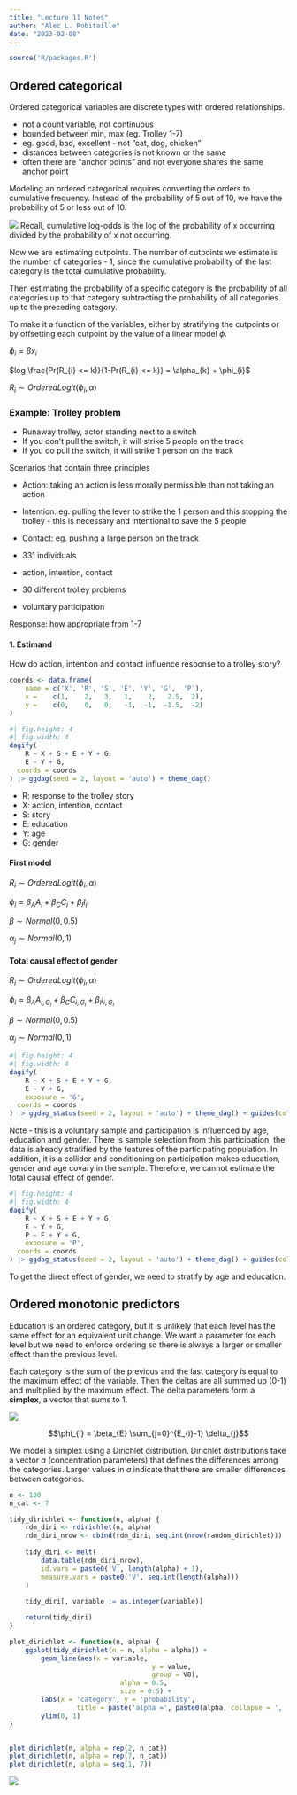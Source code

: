 ```yaml
---
title: "Lecture 11 Notes"
author: "Alec L. Robitaille"
date: "2023-02-08"
---
```


```r
source('R/packages.R')
```


## Ordered categorical

Ordered categorical variables are discrete types with ordered relationships. 

- not a count variable, not continuous
- bounded between min, max (eg. Trolley 1-7)
- eg. good, bad, excellent - not "cat, dog, chicken"
- distances between categories  is not known or the same
- often there are "anchor points" and not everyone shares the same anchor 
point


Modeling an ordered categorical requires converting the orders to cumulative
frequency. Instead of the probability of 5 out of 10, we have the probability
of 5 or less out of 10. 

![](../graphics/stat_rethinking_l11_slide32.png)
Recall, cumulative log-odds is the log of the probability of x occurring divided
by the probability of x not occurring.

Now we are estimating cutpoints. The number of cutpoints we estimate
is the number of categories - 1, since the cumulative probability of the 
last category is the total cumulative probability. 

Then estimating the probability of a specific category is 
the probability of all categories up to that category subtracting the 
probability of all categories up to the preceding category. 

To make it a function of the variables, either by stratifying the cutpoints
or by offsetting each cutpoint by the value of a linear model $\phi$.

$\phi_{i} = \beta x_{i}$

$log \frac{Pr(R_{i} <= k)}{1-Pr(R_{i} <= k)} = \alpha_{k} + \phi_{i}$

$R_{i} \sim OrderedLogit(\phi_{i}, \alpha)$


### Example: Trolley problem

- Runaway trolley, actor standing next to a switch
- If you don't pull the switch, it will strike 5 people on the track
- If you do pull the switch, it will strike 1 person on the track


Scenarios that contain three principles

- Action: taking an action is less morally permissible than not taking an action
- Intention: eg. pulling the lever to strike the 1 person and this stopping the 
trolley - this is necessary and intentional to save the 5 people
- Contact: eg. pushing a large person on the track 


- 331 individuals
- action, intention, contact
- 30 different trolley problems
- voluntary participation

Response: how appropriate from 1-7


#### 1. Estimand

How do action, intention and contact influence response to a trolley story?

```r
coords <- data.frame(
	name = c('X', 'R', 'S', 'E', 'Y', 'G',  'P'),
	x =    c(1,    2,   3,   1,    2,   2.5,  2),
	y =    c(0,    0,   0,   -1,  -1,  -1.5,  -2)
)
```

```r
#| fig.height: 4
#| fig.width: 4 
dagify(
	R ~ X + S + E + Y + G,
	E ~ Y + G,
  coords = coords
) |> ggdag(seed = 2, layout = 'auto') + theme_dag()
```


- R: response to the trolley story
- X: action, intention, contact
- S: story
- E: education 
- Y: age
- G: gender



#### First model

$R_{i} \sim OrderedLogit(\phi_{i}, \alpha)$

$\phi_{i} = \beta_{A}A_{i} + \beta_{C}C_{i} + \beta_{I}I_{i}$

$\beta \sim Normal(0, 0.5)$

$\alpha_{j} \sim Normal(0, 1)$


#### Total causal effect of gender

$R_{i} \sim OrderedLogit(\phi_{i}, \alpha)$

$\phi_{i} = \beta_{A}A_{i, G_{i}} + \beta_{C}C_{i, G_{i}} + \beta_{I}I_{i, G_{i}}$

$\beta \sim Normal(0, 0.5)$

$\alpha_{j} \sim Normal(0, 1)$


```r
#| fig.height: 4
#| fig.width: 4 
dagify(
	R ~ X + S + E + Y + G,
	E ~ Y + G,
	exposure = 'G',
  coords = coords
) |> ggdag_status(seed = 2, layout = 'auto') + theme_dag() + guides(color = 'none')
```

Note - this is a voluntary sample and participation is influenced by
age, education and gender. There is sample selection from this participation, 
the data is already stratified by the features of the participating population. 
In addition, it is a collider and conditioning on participation makes 
education, gender and age covary in the sample. Therefore, we 
cannot estimate the total causal effect of gender. 

```r
#| fig.height: 4
#| fig.width: 4 
dagify(
	R ~ X + S + E + Y + G,
	E ~ Y + G,
	P ~ E + Y + G,
	exposure = 'P',
  coords = coords
) |> ggdag_status(seed = 2, layout = 'auto') + theme_dag() + guides(color = 'none')
```


To get the direct effect of gender, we need to stratify by age and education. 


## Ordered monotonic predictors

Education is an ordered category, but it is unlikely that each level has the 
same effect for an equivalent unit change. We want a parameter for each level
but we need to enforce ordering so there is always a larger or smaller effect
than the previous level. 

Each category is the sum of the previous and the last category 
is equal to the maximum effect of the variable. Then the deltas are all 
summed up (0-1) and multiplied by the maximum effect. The delta parameters 
form a **simplex**, a vector that sums to 1. 

![](../graphics/stat_rethinking_l11_slide63.png)


$$\phi_{i} = \beta_{E} \sum_{j=0}^{E_{i}-1} \delta_{j}$$

We model a simplex using a Dirichlet distribution. Dirichlet distributions
take a vector $a$ (concentration parameters) that defines the differences among 
the categories. Larger values in $a$ indicate that there are smaller differences
between categories. 


```r
n <- 100
n_cat <- 7

tidy_dirichlet <- function(n, alpha) {
	rdm_diri <- rdirichlet(n, alpha)
	rdm_diri_nrow <- cbind(rdm_diri, seq.int(nrow(random_dirichlet)))
	
	tidy_diri <- melt(
		data.table(rdm_diri_nrow),
		id.vars = paste0('V', length(alpha) + 1),
		measure.vars = paste0('V', seq.int(length(alpha)))
	)
	
	tidy_diri[, variable := as.integer(variable)]

	return(tidy_diri)
}

plot_dirichlet <- function(n, alpha) {
	ggplot(tidy_dirichlet(n = n, alpha = alpha)) +
		geom_line(aes(x = variable,
									y = value,
									group = V8),
							alpha = 0.5,
							size = 0.5) +
		labs(x = 'category', y = 'probability', 
				 title = paste('alpha =', paste0(alpha, collapse = ', '))) + 
		ylim(0, 1)
}


plot_dirichlet(n, alpha = rep(2, n_cat))
plot_dirichlet(n, alpha = rep(7, n_cat))
plot_dirichlet(n, alpha = seq(1, 7))
```


![](../graphics/stat_rethinking_l11_slide72.png)
